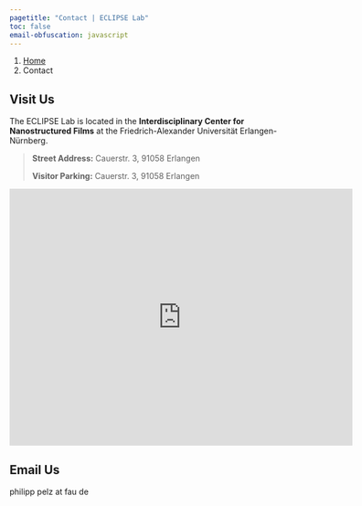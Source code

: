 ```yaml
---
pagetitle: "Contact | ECLIPSE Lab"
toc: false
email-obfuscation: javascript
---
```


```{=html}
<nav aria-label="breadcrumb">
  <ol class="breadcrumb">
    <li class="breadcrumb-item"><a href="index.html">Home</a></li>
    <li class="breadcrumb-item active" aria-current="page">Contact</li>
  </ol>
</nav>
```

## Visit Us

The ECLIPSE Lab is located in the **Interdisciplinary Center for Nanostructured Films** at the Friedrich-Alexander Universität Erlangen-Nürnberg.

> **Street Address:** Cauerstr. 3, 91058 Erlangen
>
> **Visitor Parking:** Cauerstr. 3, 91058 Erlangen

```{=html}
<iframe src="https://www.google.com/maps/embed?pb=!1m18!1m12!1m3!1d2587.377552389518!2d11.024604777894988!3d49.57176675023858!2m3!1f0!2f0!3f0!3m2!1i1024!2i768!4f13.1!3m3!1m2!1s0x47a1ffc21ef76f0f%3A0x6d3dca01aece2f3!2sInterdisciplinary%20Center%20for%20Nanostructured%20Films!5e0!3m2!1sen!2sde!4v1687014013048!5m2!1sen!2sde" width="600" height="450" style="border:0;" allowfullscreen="" loading="lazy" referrerpolicy="no-referrer-when-downgrade"></iframe>
```

## Email Us

philipp pelz at fau de

